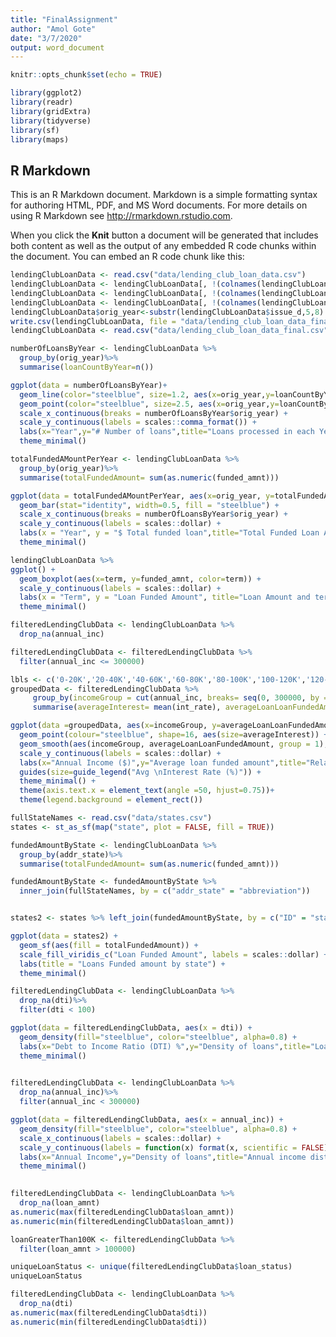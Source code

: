 ```yaml
---
title: "FinalAssignment"
author: "Amol Gote"
date: "3/7/2020"
output: word_document
---
```


```r
knitr::opts_chunk$set(echo = TRUE)
```

```r
library(ggplot2) 
library(readr) 
library(gridExtra)
library(tidyverse)
library(sf)
library(maps)
```

## R Markdown

This is an R Markdown document. Markdown is a simple formatting syntax for authoring HTML, PDF, and MS Word documents. For more details on using R Markdown see <http://rmarkdown.rstudio.com>.

When you click the **Knit** button a document will be generated that includes both content as well as the output of any embedded R code chunks within the document. You can embed an R code chunk like this:


```r
lendingClubLoanData <- read.csv("data/lending_club_loan_data.csv")
lendingClubLoanData <- lendingClubLoanData[, !(colnames(lendingClubLoanData) %in% c("id","member_id", "url", "desc"))]
lendingClubLoanData <- lendingClubLoanData[, !(colnames(lendingClubLoanData) %in% c("open_acc_6m", "open_act_il", "open_il_12m", "open_il_24m", "mths_since_rcnt_il", "total_bal_il", "il_util", "open_rv_12m", "open_rv_24m", "max_bal_bc", "all_util", "total_rev_hi_lim", "inq_fi", "total_cu_tl", "acc_open_past_24mths", "bc_open_to_buy", "bc_util", "mo_sin_old_il_acct", "mo_sin_old_rev_tl_op", "mo_sin_rcnt_rev_tl_op", "mo_sin_rcnt_tl", "mths_since_recent_bc", "mths_since_recent_bc_dlq", "mths_since_recent_inq", "mths_since_recent_revol_delinq", "num_accts_ever_120_pd", "num_actv_bc_tl", "num_actv_rev_tl", "num_bc_sats", "num_bc_tl", "num_il_tl", "num_op_rev_tl", "num_rev_accts", "num_rev_tl_bal_gt_0", "num_sats", "pct_tl_nvr_dlq", "percent_bc_gt_75", "tot_hi_cred_lim", "total_bal_ex_mort", "total_bc_limit", "total_il_high_credit_limit", "revol_bal_joint", "sec_app_earliest_cr_line", "sec_app_inq_last_6mths", "sec_app_mort_acc", "sec_app_open_acc", "sec_app_revol_util", "sec_app_open_act_il", "sec_app_num_rev_accts", "sec_app_chargeoff_within_12_mths", "sec_app_collections_12_mths_ex_med", "sec_app_mths_since_last_major_derog", "hardship_reason", "hardship_status", "deferral_term", "hardship_amount", "hardship_start_date", "hardship_end_date", "payment_plan_start_date", "hardship_length", "hardship_dpd", "hardship_loan_status", "orig_projected_additional_accrued_interest", "hardship_payoff_balance_amount", "hardship_last_payment_amount", "disbursement_method", "debt_settlement_flag", "debt_settlement_flag_date", "settlement_status", "settlement_date", "settlement_amount", "settlement_percentage", "settlement_term"))]
lendingClubLoanData <- lendingClubLoanData[, !(colnames(lendingClubLoanData) %in% c("earliest_cr_line","inq_last_6mths","mths_since_last_delinq","mths_since_last_record","open_acc","pub_rec","revol_bal","revol_util","total_acc","initial_list_status","out_prncp","out_prncp_inv","total_pymnt","total_pymnt_inv","total_rec_prncp","total_rec_int","total_rec_late_fee","recoveries","collection_recovery_fee","last_pymnt_d","last_pymnt_amnt","next_pymnt_d","last_credit_pull_d","collections_12_mths_ex_med","mths_since_last_major_derog","policy_code","acc_now_delinq","tot_coll_amt","tot_cur_bal","inq_last_12m","avg_cur_bal","chargeoff_within_12_mths","delinq_amnt","mort_acc","num_tl_120dpd_2m","num_tl_30dpd","num_tl_90g_dpd_24m","num_tl_op_past_12m"))]
lendingClubLoanData$orig_year<-substr(lendingClubLoanData$issue_d,5,8)
write.csv(lendingClubLoanData, file = "data/lending_club_loan_data_final.csv", row.names=FALSE)
lendingClubLoanData <- read.csv("data/lending_club_loan_data_final.csv")
```



```r
numberOfLoansByYear <- lendingClubLoanData %>% 
  group_by(orig_year)%>%
  summarise(loanCountByYear=n())

ggplot(data = numberOfLoansByYear)+
  geom_line(color="steelblue", size=1.2, aes(x=orig_year,y=loanCountByYear))+
  geom_point(color="steelblue", size=2.5, aes(x=orig_year,y=loanCountByYear))+
  scale_x_continuous(breaks = numberOfLoansByYear$orig_year) +
  scale_y_continuous(labels = scales::comma_format()) +
  labs(x="Year",y="# Number of loans",title="Loans processed in each Year")+
  theme_minimal() 
```

```r
totalFundedAMountPerYear <- lendingClubLoanData %>% 
  group_by(orig_year)%>%
  summarise(totalFundedAmount= sum(as.numeric(funded_amnt)))

ggplot(data = totalFundedAMountPerYear, aes(x=orig_year, y=totalFundedAmount)) +
  geom_bar(stat="identity", width=0.5, fill = "steelblue") +
  scale_x_continuous(breaks = numberOfLoansByYear$orig_year) +
  scale_y_continuous(labels = scales::dollar) +
  labs(x = "Year", y = "$ Total funded loan",title="Total Funded Loan Amount each Year") +
  theme_minimal() 
```

```r
lendingClubLoanData %>%
ggplot() +
  geom_boxplot(aes(x=term, y=funded_amnt, color=term)) + 
  scale_y_continuous(labels = scales::dollar) +
  labs(x = "Term", y = "Loan Funded Amount", title="Loan Amount and term relation") +
  theme_minimal() 
```



```r

filteredLendingClubData <- lendingClubLoanData %>%
  drop_na(annual_inc)

filteredLendingClubData <- filteredLendingClubData %>%
  filter(annual_inc <= 300000)

lbls <- c('0-20K','20-40K','40-60K','60-80K','80-100K','100-120K','120-140K','140-160K','160-180K','180-200K', '200-220K', '220-240K', '240-260K', '260-280K', '280-300K')
groupedData <- filteredLendingClubData %>% 
     group_by(incomeGroup = cut(annual_inc, breaks= seq(0, 300000, by = 20000), right = TRUE, include.lowest = TRUE, labels = lbls) ) %>% 
     summarise(averageInterest= mean(int_rate), averageLoanLoanFundedAmount = mean(funded_amnt)) 

ggplot(data =groupedData, aes(x=incomeGroup, y=averageLoanLoanFundedAmount)) +
  geom_point(colour="steelblue", shape=16, aes(size=averageInterest)) +
  geom_smooth(aes(incomeGroup, averageLoanLoanFundedAmount, group = 1), method = "lm") +
  scale_y_continuous(labels = scales::dollar) +
  labs(x="Annual Income ($)",y="Average loan funded amount",title="Relation between Funded Amt, Income and Interest Rate")+
  guides(size=guide_legend("Avg \nInterest Rate (%)")) +
  theme_minimal() +
  theme(axis.text.x = element_text(angle =50, hjust=0.75))+
  theme(legend.background = element_rect())
```



```r

fullStateNames <- read.csv("data/states.csv")
states <- st_as_sf(map("state", plot = FALSE, fill = TRUE))

fundedAmountByState <- lendingClubLoanData %>% 
  group_by(addr_state)%>%
  summarise(totalFundedAmount= sum(as.numeric(funded_amnt)))

fundedAmountByState <- fundedAmountByState %>%
  inner_join(fullStateNames, by = c("addr_state" = "abbreviation"))


states2 <- states %>% left_join(fundedAmountByState, by = c("ID" = "state" ))

ggplot(data = states2) + 
  geom_sf(aes(fill = totalFundedAmount)) +
  scale_fill_viridis_c("Loan Funded Amount", labels = scales::dollar) +
  labs(title = "Loans Funded amount by state") +
  theme_minimal()
```


```r
filteredLendingClubData <- lendingClubLoanData %>%
  drop_na(dti)%>%
  filter(dti < 100)

ggplot(data = filteredLendingClubData, aes(x = dti)) +
  geom_density(fill="steelblue", color="steelblue", alpha=0.8) +
  labs(x="Debt to Income Ratio (DTI) %",y="Density of loans",title="Loan distribution across DTI") +
  theme_minimal()
    
```


```r
filteredLendingClubData <- lendingClubLoanData %>%
  drop_na(annual_inc)%>%
  filter(annual_inc < 300000)

ggplot(data = filteredLendingClubData, aes(x = annual_inc)) +
  geom_density(fill="steelblue", color="steelblue", alpha=0.8) +
  scale_x_continuous(labels = scales::dollar) +
  scale_y_continuous(labels = function(x) format(x, scientific = FALSE)) +
  labs(x="Annual Income",y="Density of loans",title="Annual income distribution") +
  theme_minimal()
    
```


```r
filteredLendingClubData <- lendingClubLoanData %>%
  drop_na(loan_amnt)
as.numeric(max(filteredLendingClubData$loan_amnt))
as.numeric(min(filteredLendingClubData$loan_amnt))

loanGreaterThan100K <- filteredLendingClubData %>%
  filter(loan_amnt > 100000)

uniqueLoanStatus <- unique(filteredLendingClubData$loan_status)
uniqueLoanStatus

filteredLendingClubData <- lendingClubLoanData %>%
  drop_na(dti)
as.numeric(max(filteredLendingClubData$dti))
as.numeric(min(filteredLendingClubData$dti))
```


